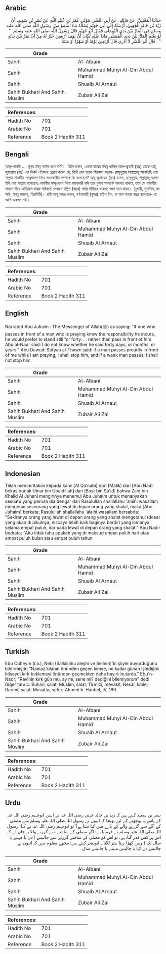 ## Arabic


<div dir="rtl" lang="ar" style={{fontSize:'larger',backgroundColor:'#f8f9fa',padding:20}}>
حَدَّثَنَا الْقَعْنَبِيُّ، عَنْ مَالِكٍ، عَنْ أَبِي النَّضْرِ، مَوْلَى عُمَرَ بْنِ عُبَيْدِ اللَّهِ عَنْ بُسْرِ بْنِ سَعِيدٍ، أَنَّ زَيْدَ بْنَ خَالِدٍ الْجُهَنِيَّ، أَرْسَلَهُ إِلَى أَبِي جُهَيْمٍ يَسْأَلُهُ مَاذَا سَمِعَ مِنْ، رَسُولِ اللَّهِ صلى الله عليه وسلم فِي الْمَارِّ بَيْنَ يَدَىِ الْمُصَلِّي فَقَالَ أَبُو جُهَيْمٍ قَالَ رَسُولُ اللَّهِ صلى الله عليه وسلم ‏ "‏ لَوْ يَعْلَمُ الْمَارُّ بَيْنَ يَدَىِ الْمُصَلِّي مَاذَا عَلَيْهِ لَكَانَ أَنْ يَقِفَ أَرْبَعِينَ خَيْرٌ لَهُ مِنْ أَنْ يَمُرَّ بَيْنَ يَدَيْهِ ‏"‏ ‏.‏ قَالَ أَبُو النَّضْرِ لاَ أَدْرِي قَالَ أَرْبَعِينَ يَوْمًا أَوْ شَهْرًا أَوْ سَنَةً ‏.‏
</div>
<div style={{backgroundColor:'#f8f9fa',padding:20, marginBottom: 10}}><table> <thead> <tr> <th>Grade</th> <th></th> </tr> </thead> <tbody> <tr><td>Sahih</td><td>Al-Albani</td></tr><tr><td>Sahih</td><td>Muhammad Muhyi Al-Din Abdul Hamid</td></tr><tr><td>Sahih</td><td>Shuaib Al Arnaut</td></tr><tr><td>Sahih Bukhari And Sahih Muslim</td><td>Zubair Ali Zai</td></tr></tbody></table><table> <thead> <tr> <th>References:</th> <th></th> </tr> </thead> <tbody><tr><td>Hadith No</td><td>701</td></tr><tr><td>Arabic No</td><td>701</td></tr><tr><td>Reference</td><td>Book 2 Hadith 311</td></tr></tbody></table></div>

## Bengali


<div dir="ltr" lang="bn" style={{fontSize:'larger',backgroundColor:'#f8f9fa',padding:20}}>
আল্-কানবী .... বুস্‌র ইবনু সাঈদ হতে বর্ণিত। তিনি বলেন, একদা যায়েদ ইবনু খালিদ আল-জুহানী (রাঃ) তাকে আবূ জুহায়েম (রাঃ) এর নিকট এইজন্য প্রেরণ করেন যে, তিনি যেন তাকে জিজ্ঞেস করেন- রাসূলুল্লাহ্ সাল্লাল্লাহু আলাইহি ওয়া সাল্লাম নামাযীর সম্মুখভাগ দিয়ে গমনকারীর সম্পর্কে কি বলেছেন? আবূ জুহায়েম (রাঃ) বলেন, রাসূলুল্লাহ্ সাল্লাল্লাহু আলাইহি ওয়া সাল্লাম বলেছেনঃ নামাযীর সম্মুখভাগ দিয়ে গমনকারী যদি তার গুনাহ সম্পর্কে অবগত থাকত, তবে সে নামাযীর সামনে দিয়ে অতিক্রম করার পরিবর্তে সেখানে চল্লিশ (বছর) পর্যন্ত দাঁড়িয়ে থাকতে ভাল মনে করত। (বুখারী, মুসলিম, নাসাঈ, ইবনু মাজাহ, তিরমিযী)। রাবী আবূ নাদর বলেন, বর্ণনাকারী (বুস্‌র) চল্লিশ দিন, বা মাস অথবা বছর বলেছেন- তা আমি অবগত নই।
</div>
<div style={{backgroundColor:'#f8f9fa',padding:20, marginBottom: 10}}><table> <thead> <tr> <th>Grade</th> <th></th> </tr> </thead> <tbody> <tr><td>Sahih</td><td>Al-Albani</td></tr><tr><td>Sahih</td><td>Muhammad Muhyi Al-Din Abdul Hamid</td></tr><tr><td>Sahih</td><td>Shuaib Al Arnaut</td></tr><tr><td>Sahih Bukhari And Sahih Muslim</td><td>Zubair Ali Zai</td></tr></tbody></table><table> <thead> <tr> <th>References:</th> <th></th> </tr> </thead> <tbody><tr><td>Hadith No</td><td>701</td></tr><tr><td>Arabic No</td><td>701</td></tr><tr><td>Reference</td><td>Book 2 Hadith 311</td></tr></tbody></table></div>

## English


<div dir="ltr" lang="en" style={{fontSize:'larger',backgroundColor:'#f8f9fa',padding:20}}>
Narrated Abu Juhaim : The Messenger of Allah(ﷺ) as saying: "If one who passes in front of a man who is praying knew the responsibility he incurs, he would prefer to stand still for forty. . . rather than pass in front of him. Abu al-Nadr said: I do not know whether he said forty days, or months, or years." Abu Dawud: Sufyan al-Thawri said: If a man passes proudly in front of me while I am praying, I shall stop him, and if a weak man passes, I shall not stop him
</div>
<div style={{backgroundColor:'#f8f9fa',padding:20, marginBottom: 10}}><table> <thead> <tr> <th>Grade</th> <th></th> </tr> </thead> <tbody> <tr><td>Sahih</td><td>Al-Albani</td></tr><tr><td>Sahih</td><td>Muhammad Muhyi Al-Din Abdul Hamid</td></tr><tr><td>Sahih</td><td>Shuaib Al Arnaut</td></tr><tr><td>Sahih Bukhari And Sahih Muslim</td><td>Zubair Ali Zai</td></tr></tbody></table><table> <thead> <tr> <th>References:</th> <th></th> </tr> </thead> <tbody><tr><td>Hadith No</td><td>701</td></tr><tr><td>Arabic No</td><td>701</td></tr><tr><td>Reference</td><td>Book 2 Hadith 311</td></tr></tbody></table></div>

## Indonesian


<div dir="ltr" lang="id" style={{fontSize:'larger',backgroundColor:'#f8f9fa',padding:20}}>
Telah menceritakan kepada kami [Al Qa'nabi] dari [Malik] dari [Abu Nadlr bekas budak Umar bin Ubaidillah] dari [Busr bin Sa'id] bahwa Zaid bin Khalid Al Juhani mengirinya menemui Abu Juhaim untuk menanyakan sesuatu yang pernah dia dengar dari Rasulullah shallallahu 'alaihi wasallam mengenai seseorang yang lewat di depan orang yang shalat, maka [Abu Juhaim] berkata; Rasulullah shallallahu 'alaihi wasallam bersabda: "Sekiranya orang yang lewat di depan orang yang shalat mengetahui (dosa) yang akan di pikulnya, niscaya lebih baik baginya berdiri yang lamanya selama empat puluh, daripada lewat di depan orang yang shalat." Abu Nadlr berkata; "Aku tidak tahu apakah yang di maksud empat puluh hari atau empat puluh bulan atau empat puluh tahun
</div>
<div style={{backgroundColor:'#f8f9fa',padding:20, marginBottom: 10}}><table> <thead> <tr> <th>Grade</th> <th></th> </tr> </thead> <tbody> <tr><td>Sahih</td><td>Al-Albani</td></tr><tr><td>Sahih</td><td>Muhammad Muhyi Al-Din Abdul Hamid</td></tr><tr><td>Sahih</td><td>Shuaib Al Arnaut</td></tr><tr><td>Sahih Bukhari And Sahih Muslim</td><td>Zubair Ali Zai</td></tr></tbody></table><table> <thead> <tr> <th>References:</th> <th></th> </tr> </thead> <tbody><tr><td>Hadith No</td><td>701</td></tr><tr><td>Arabic No</td><td>701</td></tr><tr><td>Reference</td><td>Book 2 Hadith 311</td></tr></tbody></table></div>

## Turkish


<div dir="ltr" lang="tr" style={{fontSize:'larger',backgroundColor:'#f8f9fa',padding:20}}>
Ebu Cüheym (r.a.), Nebi (Sallallahu aleyhi ve Sellem)'in şöyle buyurduğunu bildirmiştir: "Namaz kılanın önünden geçen kimse, ne kadar günah işlediğini bilseydi kırk beklemeyi önünden geçmekten daha hayırlı bulurdu." Ebu'n-Nadr; "Ravînin kırk gün mü, ay mı, sene mi? dediğini bilemiyorum" dedi. Diğer tahric: Buharî, salat; Müslim, salat; Tirmizî, mevakît; Nesaî, kıble; Darimî, salat; Muvatta, sefer; Ahmed b. Hanbel, IV, 169
</div>
<div style={{backgroundColor:'#f8f9fa',padding:20, marginBottom: 10}}><table> <thead> <tr> <th>Grade</th> <th></th> </tr> </thead> <tbody> <tr><td>Sahih</td><td>Al-Albani</td></tr><tr><td>Sahih</td><td>Muhammad Muhyi Al-Din Abdul Hamid</td></tr><tr><td>Sahih</td><td>Shuaib Al Arnaut</td></tr><tr><td>Sahih Bukhari And Sahih Muslim</td><td>Zubair Ali Zai</td></tr></tbody></table><table> <thead> <tr> <th>References:</th> <th></th> </tr> </thead> <tbody><tr><td>Hadith No</td><td>701</td></tr><tr><td>Arabic No</td><td>701</td></tr><tr><td>Reference</td><td>Book 2 Hadith 311</td></tr></tbody></table></div>

## Urdu


<div dir="rtl" lang="ur" style={{fontSize:'larger',backgroundColor:'#f8f9fa',padding:20}}>
بسر بن سعید کہتے ہیں کہ زید بن خالد جہنی رضی اللہ عنہ نے انہیں ابوجہیم رضی اللہ عنہ کے پاس یہ پوچھنے کے لیے بھیجا کہ انہوں نے رسول اللہ صلی اللہ علیہ وسلم سے مصلی کے آگے سے گزرنے والے کے بارے میں کیا سنا ہے؟ تو ابوجہیم رضی اللہ عنہ نے کہا: رسول اللہ صلی اللہ علیہ وسلم نے فرمایا ہے: اگر مصلی کے سامنے سے گزرنے والا یہ جان لے کہ اس پر کس قدر گناہ ہے، تو اس کو مصلی کے سامنے گزرنے سے چالیس ( دن یا مہینے یا سال تک ) وہیں کھڑا رہنا بہتر لگتا ۔ ابونضر کہتے ہیں: مجھے معلوم نہیں کہ انہوں نے چالیس دن کہا یا چالیس مہینے یا چالیس سال۔
</div>
<div style={{backgroundColor:'#f8f9fa',padding:20, marginBottom: 10}}><table> <thead> <tr> <th>Grade</th> <th></th> </tr> </thead> <tbody> <tr><td>Sahih</td><td>Al-Albani</td></tr><tr><td>Sahih</td><td>Muhammad Muhyi Al-Din Abdul Hamid</td></tr><tr><td>Sahih</td><td>Shuaib Al Arnaut</td></tr><tr><td>Sahih Bukhari And Sahih Muslim</td><td>Zubair Ali Zai</td></tr></tbody></table><table> <thead> <tr> <th>References:</th> <th></th> </tr> </thead> <tbody><tr><td>Hadith No</td><td>701</td></tr><tr><td>Arabic No</td><td>701</td></tr><tr><td>Reference</td><td>Book 2 Hadith 311</td></tr></tbody></table></div>